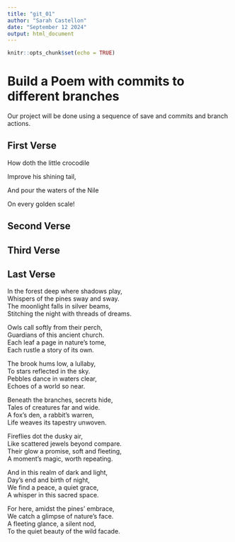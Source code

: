 ```yaml
---
title: "git_01"
author: "Sarah Castellon"
date: "September 12 2024"
output: html_document
---
```


```r
knitr::opts_chunk$set(echo = TRUE)
```
# Build a Poem with commits to different branches
Our project will be done using a sequence of save and commits and branch actions.
<!-- Do not modify or change any text in "!--" bracketed areas such as this --- these are instructions to
you, if you change any of this the git program will notice it and compromise your git merging strategy !-->

## First Verse 
<!--Put the first five lines of a poem by Lewis Carrol in this section!-->

How doth the little crocodile   

Improve his shining tail,

And pour the waters of the Nile   

On every golden scale!   

## Second Verse
<!--Put the first five lines of a poem by Robert Frost here!-->

## Third Verse
<!--Put the first two verses of The Walrus and the Carpenter here!-->

## Last Verse
<!--Put a short poem you created using chatGPT of 20 to 30 lines,here!-->
In the forest deep where shadows play,  
Whispers of the pines sway and sway.  
The moonlight falls in silver beams,  
Stitching the night with threads of dreams.  
  
Owls call softly from their perch,  
Guardians of this ancient church.  
Each leaf a page in nature's tome,  
Each rustle a story of its own.  
  
The brook hums low, a lullaby,  
To stars reflected in the sky.  
Pebbles dance in waters clear,  
Echoes of a world so near.  
  
Beneath the branches, secrets hide,  
Tales of creatures far and wide.  
A fox's den, a rabbit's warren,  
Life weaves its tapestry unwoven.  
  
Fireflies dot the dusky air,  
Like scattered jewels beyond compare.  
Their glow a promise, soft and fleeting,  
A moment's magic, worth repeating.  
  
And in this realm of dark and light,  
Day's end and birth of night,  
We find a peace, a quiet grace,  
A whisper in this sacred space.  
  
For here, amidst the pines' embrace,  
We catch a glimpse of nature's face.  
A fleeting glance, a silent nod,  
To the quiet beauty of the wild facade.  
  





